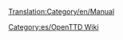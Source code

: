 [[Translation:Category/en/Manual]]

{{en/Bilingual box| Es
| Páginas relativas al manual del juego. Los artículos que tienen la plantilla [[Template:es/Tabla de contenido]] se colocan automáticamente aquí.
| A Category for Manual related pages.
Articles that are called by [[Template:es/Tabla de contenido]] are automatically placed here.}}


[[Category:es/OpenTTD Wiki]]